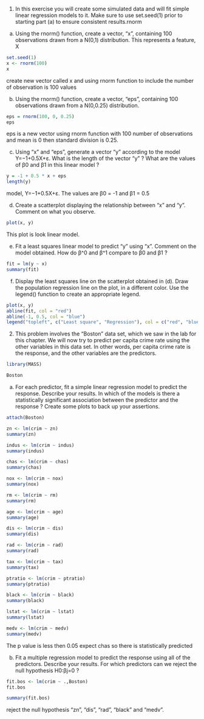 

1. In this exercise you will create some simulated data and will fit simple linear regression models to it. Make sure to use set.seed(1) prior to starting part (a) to ensure consistent results.rnorm

a.	Using the rnorm() function, create a vector, “x”, containing 100 observations drawn from a N(0,1) distribution. This represents a feature, X


```{r}
set.seed(1)
x <- rnorm(100)
x
```
create new vector called x and using rnorm function to include the number of observation is 100 values


b.	Using the rnorm() function, create a vector, “eps”, containing 100 observations drawn from a N(0,0.25) distribution.


```{r}
eps = rnorm(100, 0, 0.25)
eps
```
eps is a new vector using rnorm function with 100 number of observations and mean is 0 then standard division is 0.25.


c.	Using “x” and “eps”, generate a vector “y” according to the model
Y=−1+0.5X+ε.
What is the length of the vector “y” ? What are the values of β0 and β1 in this linear model ?


```{r}
y = -1 + 0.5 * x + eps
length(y)
```
model, Y=−1+0.5X+ε. The values are β0 = -1 and β1 = 0.5



d.	Create a scatterplot displaying the relationship between “x” and “y”. Comment on what you observe.


```{r}
plot(x, y)
```
This plot is look linear model.


e.	Fit a least squares linear model to predict “y” using “x”. Comment on the model obtained. How do β^0 and β^1 compare to β0 and β1 ?


```{r}
fit = lm(y ~ x)
summary(fit)
```



f.	Display the least squares line on the scatterplot obtained in (d). Draw the population regression line on the plot, in a different color. Use the legend() function to create an appropriate legend.


```{r}
plot(x, y)
abline(fit, col = "red")
abline(-1, 0.5, col = "blue")
legend("topleft", c("Least square", "Regression"), col = c("red", "blue"), lty = c(1, 1))
```


2.  This problem involves the “Boston” data set, which we saw in the lab for this chapter. We will now try to predict per capita crime rate using the other variables in this data set. In other words, per capita crime rate is the response, and the other variables are the predictors.


```{r}
library(MASS)
```
```{r}
Boston
```


a.	For each predictor, fit a simple linear regression model to predict the response. Describe your results. In which of the models is there a statistically significant association between the predictor and the response ? Create some plots to back up your assertions.


```{r}
attach(Boston)
```


```{r}
zn <- lm(crim ~ zn)
summary(zn)
```

```{r}
indus <- lm(crim ~ indus)
summary(indus)
```

```{r}
chas <- lm(crim ~ chas)
summary(chas)
```

```{r}
nox <- lm(crim ~ nox)
summary(nox)
```

```{r}
rm <- lm(crim ~ rm)
summary(rm)
```

```{r}
age <- lm(crim ~ age)
summary(age)
```

```{r}
dis <- lm(crim ~ dis)
summary(dis)
```

```{r}
rad <- lm(crim ~ rad)
summary(rad)
```

```{r}
tax <- lm(crim ~ tax)
summary(tax)
```

```{r}
ptratio <- lm(crim ~ ptratio)
summary(ptratio)
```

```{r}
black <- lm(crim ~ black)
summary(black)
```

```{r}
lstat <- lm(crim ~ lstat)
summary(lstat)
```

```{r}
medv <- lm(crim ~ medv)
summary(medv)
```

The p value is less then 0.05 expect chas so there is statistically predicted


b.	Fit a multiple regression model to predict the response using all of the predictors. Describe your results. For which predictors can we reject the null hypothesis H0:βj=0 ?


```{r}
fit.bos <- lm(crim ~ .,Boston)
fit.bos
```
```{r}
summary(fit.bos)
```

reject the null hypothesis “zn”, “dis”, “rad”, “black” and “medv”.

